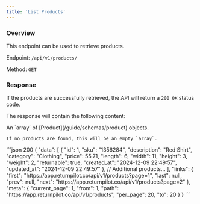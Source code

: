 ```yaml
---
title: 'List Products'
---
```



### Overview

This endpoint can be used to retrieve products.

Endpoint: `/api/v1/products/`

Method: `GET`

<PaginationNotice />

### Response

If the products are successfully retrieved, the API will return a `200 OK` status code.

The response will contain the following content:

<ResponseField name="data" type="array" required>
    An `array` of [Product](/guide/schemas/product) objects.

    If no products are found, this will be an empty `array`.
</ResponseField>

<PaginationResponseFields/>

<ResponseExample>
    ```json 200
    {
        "data": [
            {
                "id": 1,
                "sku": "1356284",
                "description": "Red Shirt",
                "category": "Clothing",
                "price": 55.71,
                "length": 6,
                "width": 11,
                "height": 3,
                "weight": 2,
                "returnable": true,
                "created_at": "2024-12-09 22:49:57",
                "updated_at": "2024-12-09 22:49:57"
            },
            // Additional products...
        ],
        "links": {
            "first": "https://app.returnpilot.co/api/v1/products?page=1",
            "last": null,
            "prev": null,
            "next": "https://app.returnpilot.co/api/v1/products?page=2"
        },
        "meta": {
            "current_page": 1,
            "from": 1,
            "path": "https://app.returnpilot.co/api/v1/products",
            "per_page": 20,
            "to": 20
        }
    }
    ```
</ResponseExample>

